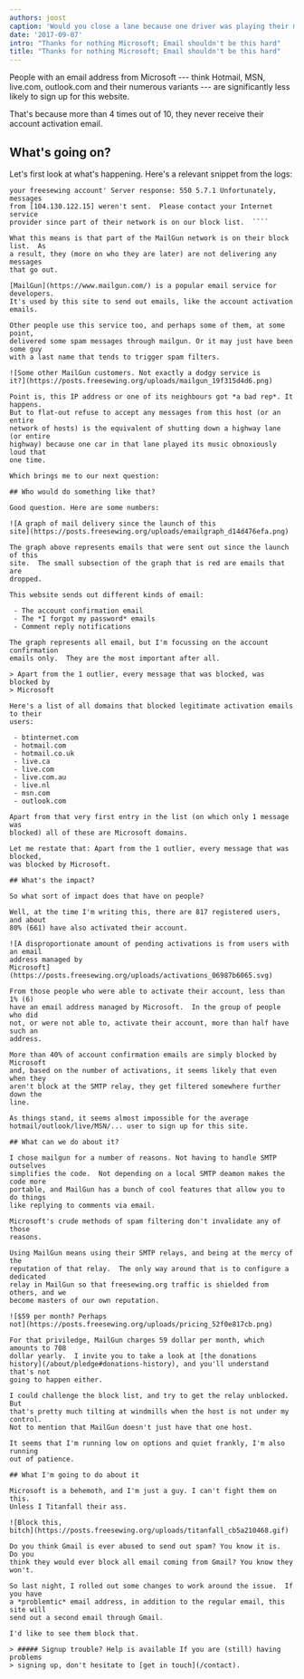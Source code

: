 ```yaml
---
authors: joost
caption: 'Would you close a lane because one driver was playing their music too loud?'
date: '2017-09-07'
intro: "Thanks for nothing Microsoft; Email shouldn't be this hard"
title: "Thanks for nothing Microsoft; Email shouldn't be this hard"
---
```


People with an email address from Microsoft --- think Hotmail, MSN, live.com,
outlook.com and their numerous variants --- are significantly less likely to
sign up for this website.

That's because more than 4 times out of 10, they never receive their account
activation email.

<!-- truncate -->

## What's going on?

Let's first look at what's happening. Here's a relevant snippet from the logs:

`````Failed: postmaster@mg.freesewing.org -> ********@hotmail.co.uk 'Confirm
your freesewing account' Server response: 550 5.7.1 Unfortunately, messages
from [104.130.122.15] weren't sent.  Please contact your Internet service
provider since part of their network is on our block list.  ````

What this means is that part of the MailGun network is on their block list.  As
a result, they (more on who they are later) are not delivering any messages
that go out.

[MailGun](https://www.mailgun.com/) is a popular email service for developers.
It's used by this site to send out emails, like the account activation emails.

Other people use this service too, and perhaps some of them, at some point,
delivered some spam messages through mailgun. Or it may just have been some guy
with a last name that tends to trigger spam filters.

![Some other MailGun customers. Not exactly a dodgy service is
it?](https://posts.freesewing.org/uploads/mailgun_19f315d4d6.png)

Point is, this IP address or one of its neighbours got *a bad rep*. It happens.
But to flat-out refuse to accept any messages from this host (or an entire
network of hosts) is the equivalent of shutting down a highway lane (or entire
highway) because one car in that lane played its music obnoxiously loud that
one time.

Which brings me to our next question:

## Who would do something like that?

Good question. Here are some numbers:

![A graph of mail delivery since the launch of this
site](https://posts.freesewing.org/uploads/emailgraph_d14d476efa.png)

The graph above represents emails that were sent out since the launch of this
site.  The small subsection of the graph that is red are emails that are
dropped.

This website sends out different kinds of email:

 - The account confirmation email
 - The *I forgot my password* emails
 - Comment reply notifications

The graph represents all email, but I'm focussing on the account confirmation
emails only.  They are the most important after all.

> Apart from the 1 outlier, every message that was blocked, was blocked by
> Microsoft

Here's a list of all domains that blocked legitimate activation emails to their
users:

 - btinternet.com
 - hotmail.com
 - hotmail.co.uk
 - live.ca
 - live.com
 - live.com.au
 - live.nl
 - msn.com
 - outlook.com

Apart from that very first entry in the list (on which only 1 message was
blocked) all of these are Microsoft domains.

Let me restate that: Apart from the 1 outlier, every message that was blocked,
was blocked by Microsoft.

## What's the impact?

So what sort of impact does that have on people?

Well, at the time I'm writing this, there are 817 registered users, and about
80% (661) have also activated their account.

![A disproportionate amount of pending activations is from users with an email
address managed by
Microsoft](https://posts.freesewing.org/uploads/activations_06987b6065.svg)

From those people who were able to activate their account, less than 1% (6)
have an email address managed by Microsoft.  In the group of people who did
not, or were not able to, activate their account, more than half have such an
address.

More than 40% of account confirmation emails are simply blocked by Microsoft
and, based on the number of activations, it seems likely that even when they
aren't block at the SMTP relay, they get filtered somewhere further down the
line.

As things stand, it seems almost impossible for the average
hotmail/outlook/live/MSN/... user to sign up for this site.

## What can we do about it?

I chose mailgun for a number of reasons. Not having to handle SMTP outselves
simplifies the code.  Not depending on a local SMTP deamon makes the code more
portable, and MailGun has a bunch of cool features that allow you to do things
like replying to comments via email.

Microsoft's crude methods of spam filtering don't invalidate any of those
reasons.

Using MailGun means using their SMTP relays, and being at the mercy of the
reputation of that relay.  The only way around that is to configure a dedicated
relay in MailGun so that freesewing.org traffic is shielded from others, and we
become masters of our own reputation.

![$59 per month? Perhaps
not](https://posts.freesewing.org/uploads/pricing_52f0e817cb.png)

For that priviledge, MailGun charges 59 dollar per month, which amounts to 708
dollar yearly.  I invite you to take a look at [the donations
history](/about/pledge#donations-history), and you'll understand that's not
going to happen either.

I could challenge the block list, and try to get the relay unblocked.  But
that's pretty much tilting at windmills when the host is not under my control.
Not to mention that MailGun doesn't just have that one host.

It seems that I'm running low on options and quiet frankly, I'm also running
out of patience.

## What I'm going to do about it

Microsoft is a behemoth, and I'm just a guy. I can't fight them on this.
Unless I Titanfall their ass.

![Block this,
bitch](https://posts.freesewing.org/uploads/titanfall_cb5a210468.gif)

Do you think Gmail is ever abused to send out spam? You know it is.  Do you
think they would ever block all email coming from Gmail? You know they won't.

So last night, I rolled out some changes to work around the issue.  If you have
a *problemtic* email address, in addition to the regular email, this site will
send out a second email through Gmail.

I'd like to see them block that.

> ##### Signup trouble? Help is available If you are (still) having problems
> signing up, don't hesitate to [get in touch](/contact).

`````
